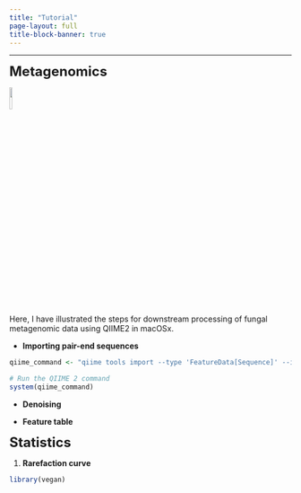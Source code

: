 ```yaml
---
title: "Tutorial"
page-layout: full
title-block-banner: true
---
```


------------------------------------------------------------------------

[**Metagenomics**]{style="font-size: 24px;"}

![](pictures/fungi.png){width="10%"}

Here, I have illustrated the steps for downstream processing of fungal metagenomic data using QIIME2 in macOSx.

-   **Importing pair-end sequences**

```r
qiime_command <- "qiime tools import --type 'FeatureData[Sequence]' --input-path /path/to/sequences.fasta --output-path sequences.qza"

# Run the QIIME 2 command
system(qiime_command)
```

-   **Denoising**

-   **Feature table**

[**Statistics**]{style="font-size: 24px;"}

1.  **Rarefaction curve**

```r
library(vegan)
```
